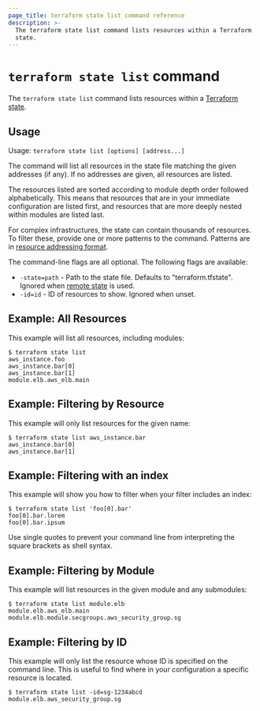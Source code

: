 ```yaml
---
page_title: terraform state list command reference
description: >-
  The terraform state list command lists resources within a Terraform
  state.
---
```


# `terraform state list` command

The `terraform state list` command lists resources within a
[Terraform state](/terraform/language/state).

## Usage

Usage: `terraform state list [options] [address...]`

The command will list all resources in the state file matching the given
addresses (if any). If no addresses are given, all resources are listed.

The resources listed are sorted according to module depth order followed
alphabetically. This means that resources that are in your immediate
configuration are listed first, and resources that are more deeply nested
within modules are listed last.

For complex infrastructures, the state can contain thousands of resources.
To filter these, provide one or more patterns to the command. Patterns are
in [resource addressing format](/terraform/cli/state/resource-addressing).

The command-line flags are all optional. The following flags are available:

* `-state=path` - Path to the state file. Defaults to "terraform.tfstate".
  Ignored when [remote state](/terraform/language/state/remote) is used.
* `-id=id` - ID of resources to show. Ignored when unset.

## Example: All Resources

This example will list all resources, including modules:

```
$ terraform state list
aws_instance.foo
aws_instance.bar[0]
aws_instance.bar[1]
module.elb.aws_elb.main
```

## Example: Filtering by Resource

This example will only list resources for the given name:

```
$ terraform state list aws_instance.bar
aws_instance.bar[0]
aws_instance.bar[1]
```

## Example: Filtering with an index

This example will show you how to filter when your filter includes an index:

```
$ terraform state list 'foo[0].bar'
foo[0].bar.lorem
foo[0].bar.ipsum
```

Use single quotes to prevent your command line from interpreting the square brackets as shell syntax.

## Example: Filtering by Module

This example will list resources in the given module and any submodules:

```
$ terraform state list module.elb
module.elb.aws_elb.main
module.elb.module.secgroups.aws_security_group.sg
```

## Example: Filtering by ID

This example will only list the resource whose ID is specified on the
command line. This is useful to find where in your configuration a
specific resource is located.

```
$ terraform state list -id=sg-1234abcd
module.elb.aws_security_group.sg
```
